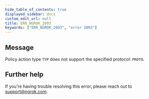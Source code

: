 ```yaml
---
hide_table_of_contents: true
displayed_sidebar: docs
custom_edit_url: null
title: ERR_NGROK_2093
keywords: ["ERR_NGROK_2093", "error 2093"]
---
```


## Message

Policy action type `TYP` does not support the specified protocol: `PROTO`.

## Further help

If you're having trouble resolving this error, please reach out to [support@ngrok.com](mailto:support@ngrok.com?subject=Help%20with%20ERR_NGROK_2093).
